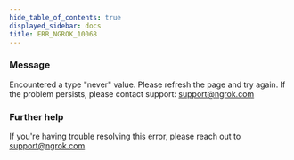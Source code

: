 ```yaml
---
hide_table_of_contents: true
displayed_sidebar: docs
title: ERR_NGROK_10068
---
```




### Message

Encountered a type "never" value. Please refresh the page and try again. If the problem persists, please contact support: support@ngrok.com

<ErrorDetails error="err_ngrok_10068" />

### Further help

If you're having trouble resolving this error, please reach out to [support@ngrok.com](mailto:support@ngrok.com?subject=Help%20with%20ERR_NGROK_10068)
